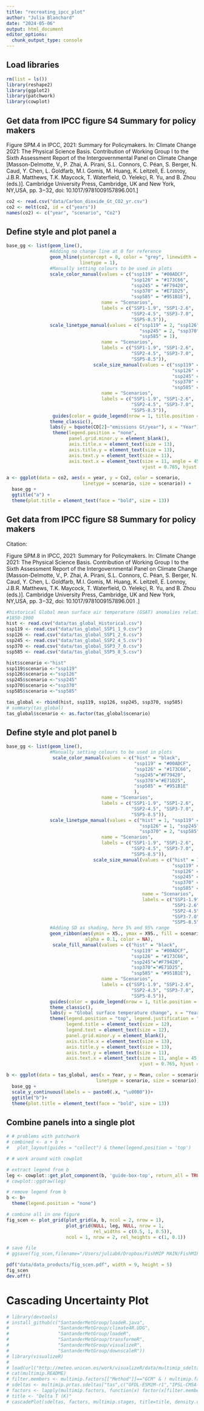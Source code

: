 ```yaml
---
title: "recreating_ipcc_plot"
author: "Julia Blanchard"
date: "2024-05-06"
output: html_document
editor_options: 
  chunk_output_type: console
---
```


## Load libraries 

```r
rm(list = ls())
library(reshape2)
library(ggplot2)
library(patchwork)
library(cowplot)
```

## Get data from IPCC figure S4 Summary for policy makers

Figure SPM.4 in IPCC, 2021: Summary for Policymakers. In: Climate Change 2021: The Physical Science Basis. Contribution of Working Group I to the Sixth Assessment Report of the Intergovernmental Panel on Climate Change [Masson-Delmotte, V., P. Zhai, A. Pirani, S.L. Connors, C. Péan, S. Berger, N. Caud, Y. Chen, L. Goldfarb, M.I. Gomis, M. Huang, K. Leitzell, E. Lonnoy, J.B.R. Matthews, T.K. Maycock, T. Waterfield, O. Yelekçi, R. Yu, and B. Zhou (eds.)]. Cambridge University Press, Cambridge, UK and New York, NY,USA, pp. 3−32, doi: 10.1017/9781009157896.001.]

```r
co2 <- read.csv("data/Carbon_dioxide_Gt_CO2_yr.csv") 
co2 <- melt(co2, id = c("years"))
names(co2) <- c("year", "scenario", "Co2")
```

## Define style and plot panel a

```r
base_gg <- list(geom_line(),
                #Adding no change line at 0 for reference 
                geom_hline(yintercept = 0, color = "grey", linewidth = 0.5, 
                           linetype = 1),
                #Manually setting colours to be used in plots
                scale_color_manual(values = c("ssp119" = "#00ADCF",
                                              "ssp126" = "#173C66",
                                              "ssp245" = "#F79420",
                                              "ssp370" = "#E71D25",
                                              "ssp585" = "#951B1E"),
                                   name = "Scenarios",
                                   labels = c("SSP1-1.9", "SSP1-2.6", 
                                              "SSP2-4.5", "SSP3-7.0", 
                                              "SSP5-8.5")),
                scale_linetype_manual(values = c("ssp119" = 2, "ssp126" = 1,
                                                 "ssp245" = 2, "ssp370" = 2,
                                                 "ssp585" = 1),
                                   name = "Scenarios",
                                   labels = c("SSP1-1.9", "SSP1-2.6", 
                                              "SSP2-4.5", "SSP3-7.0", 
                                              "SSP5-8.5")),
                                scale_size_manual(values = c("ssp119" = 0.5,
                                                             "ssp126" = 1,
                                                             "ssp245" = 0.5,
                                                             "ssp370" = 0.5,
                                                             "ssp585" = 1),
                                   name = "Scenarios",
                                   labels = c("SSP1-1.9", "SSP1-2.6", 
                                              "SSP2-4.5", "SSP3-7.0", 
                                              "SSP5-8.5")),
                 guides(color = guide_legend(nrow = 1, title.position = "left")),
                theme_classic(),
                labs(y = bquote(CO[2]~"emissions Gt/year"), x = "Year"),
                 theme(legend.position = "none", 
                       panel.grid.minor.y = element_blank(), 
                       axis.title.x = element_text(size = 13),
                       axis.title.y = element_text(size = 13),
                       axis.text.y = element_text(size = 11),
                       axis.text.x = element_text(size = 11, angle = 45, 
                                                  vjust = 0.765, hjust = 0.65)))

a <- ggplot(data = co2, aes(x = year, y = Co2, color = scenario, 
                            linetype = scenario, size = scenario)) +
  base_gg +
  ggtitle("a") + 
  theme(plot.title = element_text(face = "bold", size = 13))
```

## Get data from IPCC figure S8 Summary for policy makers

Citation:

Figure SPM.8 in IPCC, 2021: Summary for Policymakers. In: Climate Change 2021: The Physical Science Basis. Contribution of Working Group I to the Sixth Assessment Report of the Intergovernmental Panel on Climate Change [Masson-Delmotte, V., P. Zhai, A. Pirani, S.L. Connors, C. Péan, S. Berger, N. Caud, Y. Chen, L. Goldfarb, M.I. Gomis, M. Huang, K. Leitzell, E. Lonnoy, J.B.R. Matthews, T.K. Maycock, T. Waterfield, O. Yelekçi, R. Yu, and B. Zhou (eds.)]. Cambridge University Press, Cambridge, UK and New York, NY,USA, pp. 3−32, doi: 10.1017/9781009157896.001 .]

```r
#historical Global mean surface air temperature (GSAT) anomalies relative to 
#1850-1900
hist <- read.csv("data/tas_global_Historical.csv") 
ssp119 <- read.csv("data/tas_global_SSP1_1_9.csv")
ssp126 <- read.csv("data/tas_global_SSP1_2_6.csv") 
ssp245 <- read.csv("data/tas_global_SSP2_4_5.csv")
ssp370 <- read.csv("data/tas_global_SSP3_7_0.csv") 
ssp585 <- read.csv("data/tas_global_SSP5_8_5.csv")

hist$scenario <-"hist"
ssp119$scenario <-"ssp119"
ssp126$scenario <-"ssp126"
ssp245$scenario <-"ssp245"
ssp370$scenario <-"ssp370"
ssp585$scenario <-"ssp585"

tas_global <- rbind(hist, ssp119, ssp126, ssp245, ssp370, ssp585)
# summary(tas_global)
tas_global$scenario <- as.factor(tas_global$scenario)
```

## Define style and plot panel b

```r
base_gg <- list(geom_line(),
                #Manually setting colours to be used in plots
                 scale_color_manual(values = c("hist" = "black",
                                               "ssp119" = "#00ADCF",
                                               "ssp126" = "#173C66",
                                               "ssp245"="#F79420",
                                               "ssp370"="#E71D25",
                                               "ssp585" = "#951B1E"
                                               ),
                                   name = "Scenarios",
                                   labels = c("SSP1-1.9", "SSP1-2.6", 
                                              "SSP2-4.5", "SSP3-7.0", 
                                              "SSP5-8.5")),
                scale_linetype_manual(values = c("hist" = 1, "ssp119" = 2,
                                                 "ssp126" = 1, "ssp245" = 2,
                                                 "ssp370" = 2, "ssp585" = 1),
                                   name = "Scenarios",
                                   labels = c("SSP1-1.9", "SSP1-2.6", 
                                              "SSP2-4.5", "SSP3-7.0", 
                                              "SSP5-8.5")),
                                scale_size_manual(values = c("hist" = 1,
                                                             "ssp119" = 0.5,
                                                             "ssp126" = 1,
                                                             "ssp245" = 0.5, 
                                                             "ssp370" = 0.5,
                                                             "ssp585" = 1),
                                                  name = "Scenarios",
                                                  labels = c("SSP1-1.9", 
                                                             "SSP1-2.6", 
                                                             "SSP2-4.5", 
                                                             "SSP3-7.0", 
                                                             "SSP5-8.5")),
                #Adding SD as shading, here 5% and 95% range
                geom_ribbon(aes(ymin = X5., ymax = X95., fill = scenario),
                             alpha = 0.1, color = NA),
                 scale_fill_manual(values = c("hist" = "black", 
                                              "ssp119" = "#00ADCF",
                                              "ssp126" = "#173C66",
                                              "ssp245"="#F79420",
                                              "ssp370"="#E71D25",
                                              "ssp585" = "#951B1E"),
                                   name = "Scenarios",
                                   labels = c("SSP1-1.9", "SSP1-2.6", 
                                              "SSP2-4.5", "SSP3-7.0", 
                                              "SSP5-8.5")),
                guides(color = guide_legend(nrow = 1, title.position = "left")),
                theme_classic(),
                labs(y = "Global surface temperature change", x = "Year"),
                theme(legend.position = "top", legend.justification = "center", 
                      legend.title = element_text(size = 12),
                      legend.text = element_text(size = 12),
                      panel.grid.minor.y = element_blank(), 
                      axis.title.x = element_text(size = 13),
                      axis.title.y = element_text(size = 13),
                      axis.text.y = element_text(size = 11),
                      axis.text.x = element_text(size = 11, angle = 45,
                                                 vjust = 0.765, hjust = 0.65)))

b <- ggplot(data = tas_global, aes(x = Year, y = Mean, color = scenario, 
                                 linetype = scenario, size = scenario))+
  base_gg + 
  scale_y_continuous(labels = ~ paste0(.x, "\u00B0"))+
  ggtitle("b")+ 
  theme(plot.title = element_text(face = "bold", size = 13))
```

## Combine panels into a single plot 

```r
# # problems with patchwork
# combined <- a + b +
#   plot_layout(guides = "collect") & theme(legend.position = 'top') 

# # work around with cowplot 

# extract legend from b
leg <- cowplot::get_plot_component(b, 'guide-box-top', return_all = TRUE)
# cowplot::ggdraw(leg) 

# remove legend from b
b <- b+
  theme(legend.position = "none")

# combine all in one figure
fig_scen <- plot_grid(plot_grid(a, b, ncol = 2, nrow = 1), 
                      plot_grid(NULL, leg, NULL, nrow = 1, 
                                rel_widths = c(0.5, 1, 0.5)),
                      ncol = 1, nrow = 2, rel_heights = c(1, 0.1))

# save file
# ggsave(fig_scen,filename="/Users/juliab6/Dropbox/FishMIP MAIN/FishMIP Repos/FAO_Report/figures/fig_scen.png")

pdf("data/data_products/fig_scen.pdf", width = 9, height = 5)
fig_scen
dev.off()
```

# Cascading Uncertainty Plot

```r
# library(devtools)
# install_github(c("SantanderMetGroup/loadeR.java",
#                  "SantanderMetGroup/climate4R.UDG",
#                  "SantanderMetGroup/loadeR",
#                  "SantanderMetGroup/transformeR",
#                  "SantanderMetGroup/visualizeR",
#                  "SantanderMetGroup/downscaleR"))
# library(visualizeR)
# 
# load(url("http://meteo.unican.es/work/visualizeR/data/multimip_sdelta_es.rda"), verbose=T)
# cat(multimip.README)
# filter.members <- multimip.factors[["Method"]]=="GCM" & ! multimip.factors[["GCM"]] %in% c("CNRM-CM5-r8", "EC-EARTH-r3")
# sdeltas <- multimip.prtas.sdeltas["tas",c("GFDL-ESM2M-r1","IPSL-CM5A-MR-r1")]
# factors <- lapply(multimip.factors, function(x) factor(x[filter.members]))
# title <- "Delta T (K)"
# cascadePlot(sdeltas, factors, multimip.stages, title=title, density.offset=2)

```

